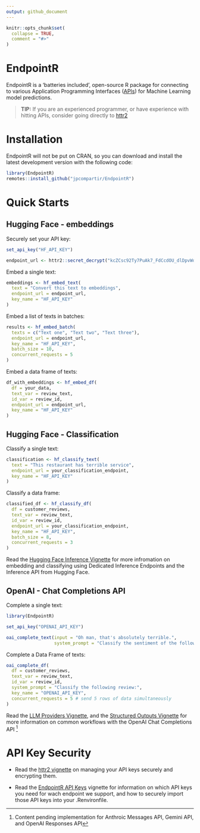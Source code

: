 ```yaml
---
output: github_document
---
```


<!-- README.md is generated from README.Rmd. Please edit that file -->

```r
knitr::opts_chunk$set(
  collapse = TRUE,
  comment = "#>"
)
```

# EndpointR

<!-- badges: start -->

<!-- badges: end -->

EndpointR is a 'batteries included', open-source R package for connecting to various Application Programming Interfaces ([APIs](https://en.wikipedia.org/wiki/API){target="_blank"}) for Machine Learning model predictions.

> **TIP:** If you are an experienced programmer, or have experience with hitting APIs, consider going directly to [httr2](https://httr2.r-lib.org/reference/index.html)

# Installation

EndpointR will not be put on CRAN, so you can download and install the latest development version with the following code:

```r
library(EndpointR)
remotes::install_github("jpcompartir/EndpointR")
```

# Quick Starts

## Hugging Face - embeddings

Securely set your API key:

```r
set_api_key("HF_API_KEY")

endpoint_url <- httr2::secret_decrypt("kcZCsc92Ty7PuAk7_FdCcdOU_dlDpvWdDyfpwCWg-wW80eJxJPdQ68nz4V_0922SzSwM5_dYfpTOqsZ-GodUpLN4PQbwE73wlZkBCWIaIXc15g", "ENDPOINTR_KEY") # encrypted - for demo purposes

```

Embed a single text:

```r
embeddings <- hf_embed_text(
  text = "Convert this text to embeddings",
  endpoint_url = endpoint_url,
  key_name = "HF_API_KEY"
)
```

Embed a list of texts in batches:

```r
results <- hf_embed_batch(
  texts = c("Text one", "Text two", "Text three"),
  endpoint_url = endpoint_url,
  key_name = "HF_API_KEY",
  batch_size = 10,
  concurrent_requests = 5
)
```

Embed a data frame of texts:

```r
df_with_embeddings <- hf_embed_df(
  df = your_data,
  text_var = review_text,
  id_var = review_id,
  endpoint_url = endpoint_url,
  key_name = "HF_API_KEY"
)
```

## Hugging Face - Classification

Classify a single text:

```r
classification <- hf_classify_text(
  text = "This restaurant has terrible service",
  endpoint_url = your_classification_endpoint,
  key_name = "HF_API_KEY"
)
```

Classify a data frame:

```r

classified_df <- hf_classify_df(
  df = customer_reviews,
  text_var = review_text,
  id_var = review_id,
  endpoint_url = your_classification_endpoint,
  key_name = "HF_API_KEY",
  batch_size = 8,
  concurrent_requests = 3
)
```

Read the [Hugging Face Inference Vignette](articles/hugging_face_inference.html) for more infromation on embedding and classifying using Dedicated Inference Endpoints and the Inference API from Hugging Face.

## OpenAI - Chat Completions API

Complete a single text:

```r
library(EndpointR)

set_api_key("OPENAI_API_KEY")

oai_complete_text(input = "Oh man, that's absolutely terrible.",
                  system_prompt = "Classify the sentiment of the following text: ")
```

Complete a Data Frame of texts:

```r
oai_complete_df(
  df = customer_reviews,
  text_var = review_text,
  id_var = review_id,
  system_prompt = "Classify the following review:",
  key_name = "OPENAI_API_KEY",
  concurrent_requests = 5 # send 5 rows of data simultaneously
)
```

Read the [LLM Providers Vignette](articles/llm_providers.html), and the [Structured Outputs Vignette](vignettes/structured_outputs_json_schema.Rmd) for more information on common workflows with the OpenAI Chat Completions API [^1]

[^1]: Content pending implementation for Anthroic Messages API, Gemini API, and OpenAI Responses API

# API Key Security

-   Read the [httr2 vignette](https://httr2.r-lib.org/articles/wrapping-apis.html#basics){target="_blank"} on managing your API keys securely and encrypting them.

-   Read the [EndpointR API Keys](articles/api_keys.html) vignette for information on which API keys you need for wach endpoint we support, and how to securely import those API keys into your .Renvironfile.

